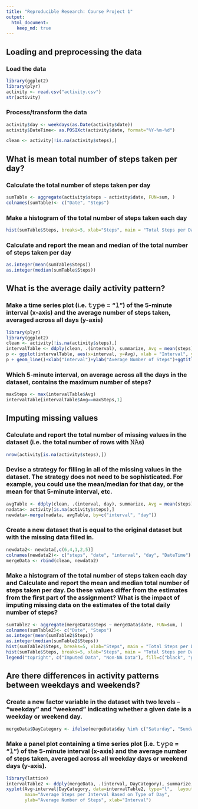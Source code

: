 ```yaml
---
title: "Reproducible Research: Course Project 1"
output: 
  html_document:
    keep_md: true
---
```



## Loading and preprocessing the data

### Load the data 
```r
library(ggplot2)
library(plyr)
activity <- read.csv("activity.csv")
str(activity)
```

### Process/transform the data 
```r
activity$day <- weekdays(as.Date(activity$date))
activity$DateTime<- as.POSIXct(activity$date, format="%Y-%m-%d")

clean <- activity[!is.na(activity$steps),]

```


## What is mean total number of steps taken per day?

### Calculate the total number of steps taken per day
```r
sumTable <- aggregate(activity$steps ~ activity$date, FUN=sum, )
colnames(sumTable)<- c("Date", "Steps")
```

### Make a histogram of the total number of steps taken each day
```r
hist(sumTable$Steps, breaks=5, xlab="Steps", main = "Total Steps per Day")
```

### Calculate and report the mean and median of the total number of steps taken per day
```r
as.integer(mean(sumTable$Steps))
as.integer(median(sumTable$Steps))
```


## What is the average daily activity pattern?

### Make a time series plot (i.e. 𝚝𝚢𝚙𝚎 = "𝚕") of the 5-minute interval (x-axis) and the average number of steps taken, averaged across all days (y-axis)
```r
library(plyr)
library(ggplot2)
clean <- activity[!is.na(activity$steps),]
intervalTable <- ddply(clean, .(interval), summarize, Avg = mean(steps))
p <- ggplot(intervalTable, aes(x=interval, y=Avg), xlab = "Interval", ylab="Average Number of Steps")
p + geom_line()+xlab("Interval")+ylab("Average Number of Steps")+ggtitle("Average Number of Steps per Interval")
```

### Which 5-minute interval, on average across all the days in the dataset, contains the maximum number of steps?
```r
maxSteps <- max(intervalTable$Avg)
intervalTable[intervalTable$Avg==maxSteps,1]
```


## Imputing missing values

### Calculate and report the total number of missing values in the dataset (i.e. the total number of rows with 𝙽𝙰s)
```r
nrow(activity[is.na(activity$steps),])
```

### Devise a strategy for filling in all of the missing values in the dataset. The strategy does not need to be sophisticated. For example, you could use the mean/median for that day, or the mean for that 5-minute interval, etc.
```r
avgTable <- ddply(clean, .(interval, day), summarize, Avg = mean(steps))
nadata<- activity[is.na(activity$steps),]
newdata<-merge(nadata, avgTable, by=c("interval", "day"))
```

### Create a new dataset that is equal to the original dataset but with the missing data filled in.
```r
newdata2<- newdata[,c(6,4,1,2,5)]
colnames(newdata2)<- c("steps", "date", "interval", "day", "DateTime")
mergeData <- rbind(clean, newdata2)
```

### Make a histogram of the total number of steps taken each day and Calculate and report the mean and median total number of steps taken per day. Do these values differ from the estimates from the first part of the assignment? What is the impact of imputing missing data on the estimates of the total daily number of steps?
```r
sumTable2 <- aggregate(mergeData$steps ~ mergeData$date, FUN=sum, )
colnames(sumTable2)<- c("Date", "Steps")
as.integer(mean(sumTable2$Steps))
as.integer(median(sumTable2$Steps))
hist(sumTable2$Steps, breaks=5, xlab="Steps", main = "Total Steps per Day with NAs Fixed", col="Black")
hist(sumTable$Steps, breaks=5, xlab="Steps", main = "Total Steps per Day with NAs Fixed", col="Grey", add=T)
legend("topright", c("Imputed Data", "Non-NA Data"), fill=c("black", "grey"))

```



## Are there differences in activity patterns between weekdays and weekends?

### Create a new factor variable in the dataset with two levels – “weekday” and “weekend” indicating whether a given date is a weekday or weekend day.
```r
mergeData$DayCategory <- ifelse(mergeData$day %in% c("Saturday", "Sunday"), "Weekend", "Weekday")
```

### Make a panel plot containing a time series plot (i.e. 𝚝𝚢𝚙𝚎 = "𝚕") of the 5-minute interval (x-axis) and the average number of steps taken, averaged across all weekday days or weekend days (y-axis).
```r
library(lattice) 
intervalTable2 <- ddply(mergeData, .(interval, DayCategory), summarize, Avg = mean(steps))
xyplot(Avg~interval|DayCategory, data=intervalTable2, type="l",  layout = c(1,2),
       main="Average Steps per Interval Based on Type of Day", 
       ylab="Average Number of Steps", xlab="Interval")

```